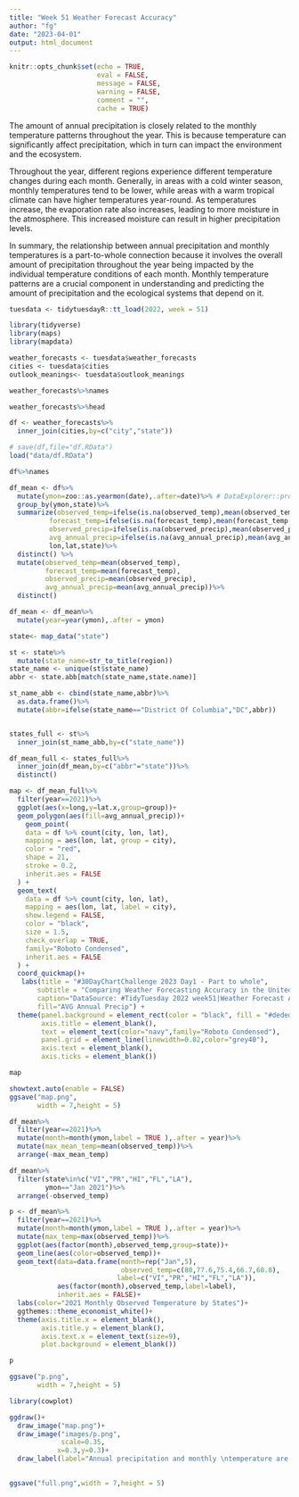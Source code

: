 ```yaml
---
title: "Week 51 Weather Forecast Accuracy"
author: "fg"
date: "2023-04-01"
output: html_document
---
```


```r
knitr::opts_chunk$set(echo = TRUE,
                      eval = FALSE,
                      message = FALSE,
                      warning = FALSE,
                      comment = "",
                      cache = TRUE)
```

The amount of annual precipitation is closely related to the monthly temperature patterns throughout the year. This is because temperature can significantly affect precipitation, which in turn can impact the environment and the ecosystem.

Throughout the year, different regions experience different temperature changes during each month. Generally, in areas with a cold winter season, monthly temperatures tend to be lower, while areas with a warm tropical climate can have higher temperatures year-round. As temperatures increase, the evaporation rate also increases, leading to more moisture in the atmosphere. This increased moisture can result in higher precipitation levels.

In summary, the relationship between annual precipitation and monthly temperatures is a part-to-whole connection because it involves the overall amount of precipitation throughout the year being impacted by the individual temperature conditions of each month. Monthly temperature patterns are a crucial component in understanding and predicting the amount of precipitation and the ecological systems that depend on it.

```r
tuesdata <- tidytuesdayR::tt_load(2022, week = 51)
```

```r
library(tidyverse)
library(maps)
library(mapdata)
```

```r
weather_forecasts <- tuesdata$weather_forecasts
cities <- tuesdata$cities
outlook_meanings<- tuesdata$outlook_meanings
```

```r
weather_forecasts%>%names
```

```r
weather_forecasts%>%head
```

```r
df <- weather_forecasts%>%
  inner_join(cities,by=c("city","state"))
```

```r
# save(df,file="df.RData")
load("data/df.RData")

df%>%names
```

```r
df_mean <- df%>%
  mutate(ymon=zoo::as.yearmon(date),.after=date)%>% # DataExplorer::profile_missing()
  group_by(ymon,state)%>%
  summarize(observed_temp=ifelse(is.na(observed_temp),mean(observed_temp,na.rm = TRUE),observed_temp),
          forecast_temp=ifelse(is.na(forecast_temp),mean(forecast_temp,na.rm = TRUE),forecast_temp),
          observed_precip=ifelse(is.na(observed_precip),mean(observed_precip,na.rm = TRUE),observed_precip),
          avg_annual_precip=ifelse(is.na(avg_annual_precip),mean(avg_annual_precip,na.rm = TRUE),avg_annual_precip),
          lon,lat,state)%>%
  distinct() %>%
  mutate(observed_temp=mean(observed_temp),
         forecast_temp=mean(forecast_temp),
         observed_precip=mean(observed_precip),
         avg_annual_precip=mean(avg_annual_precip))%>%
  distinct() 

df_mean <- df_mean%>%
  mutate(year=year(ymon),.after = ymon)
```

```r
state<- map_data("state")

st <- state%>%
  mutate(state_name=str_to_title(region))
state_name <- unique(st$state_name)
abbr <- state.abb[match(state_name,state.name)]

st_name_abb <- cbind(state_name,abbr)%>%
  as.data.frame()%>%
  mutate(abbr=ifelse(state_name=="District Of Columbia","DC",abbr))


states_full <- st%>%
  inner_join(st_name_abb,by=c("state_name"))
```

```r
df_mean_full <- states_full%>%
  inner_join(df_mean,by=c("abbr"="state"))%>%
  distinct()
```

```r
map <- df_mean_full%>%
  filter(year==2021)%>%
  ggplot(aes(x=long,y=lat.x,group=group))+
  geom_polygon(aes(fill=avg_annual_precip))+
    geom_point(
    data = df %>% count(city, lon, lat),
    mapping = aes(lon, lat, group = city),
    color = "red",
    shape = 21,
    stroke = 0.2,
    inherit.aes = FALSE
  ) +
  geom_text(
    data = df %>% count(city, lon, lat),
    mapping = aes(lon, lat, label = city),
    show.legend = FALSE,
    color = "black",
    size = 1.5,
    check_overlap = TRUE,
    family="Roboto Condensed",
    inherit.aes = FALSE
  ) +
  coord_quickmap()+
   labs(title = "#30DayChartChallenge 2023 Day1 - Part to whole",
       subtitle = "Comparing Weather Forecasting Accuracy in the United States",
       caption="DataSource: #TidyTuesday 2022 week51|Weather Forecast Accuracy\nDataViz: Federica Gazzelloni #30DayChartChallenge 2023 Day1",
       fill="AVG Annual Precip") +
  theme(panel.background = element_rect(color = "black", fill = "#dedede"),
        axis.title = element_blank(),
        text = element_text(color="navy",family="Roboto Condensed"),
        panel.grid = element_line(linewidth=0.02,color="grey40"),
        axis.text = element_blank(),
        axis.ticks = element_blank())

map
```

```r
showtext.auto(enable = FALSE)
ggsave("map.png",
       width = 7,height = 5)
```

```r
df_mean%>%
  filter(year==2021)%>%
  mutate(month=month(ymon,label = TRUE ),.after = year)%>%
  mutate(max_mean_temp=mean(observed_temp))%>%
  arrange(-max_mean_temp)
```

```r
df_mean%>%
  filter(state%in%c("VI","PR","HI","FL","LA"),
         ymon=="Jan 2021")%>%
  arrange(-observed_temp)
```

```r
p <- df_mean%>%
  filter(year==2021)%>%
  mutate(month=month(ymon,label = TRUE ),.after = year)%>%
  mutate(max_temp=max(observed_temp))%>%
  ggplot(aes(factor(month),observed_temp,group=state))+
  geom_line(aes(color=observed_temp))+
  geom_text(data=data.frame(month=rep("Jan",5),
                            observed_temp=c(80,77.6,75.4,66.7,60.8),
                           label=c("VI","PR","HI","FL","LA")),
            aes(factor(month),observed_temp,label=label),
            inherit.aes = FALSE)+
  labs(color="2021 Monthly Observed Temperature by States")+
  ggthemes::theme_economist_white()+
  theme(axis.title.x = element_blank(),
        axis.title.y = element_blank(),
        axis.text.x = element_text(size=9),
        plot.background = element_blank())

p
```

```r
ggsave("p.png",
       width = 7,height = 5)
```



```r
library(cowplot)

ggdraw()+
  draw_image("map.png")+
  draw_image("images/p.png",
             scale=0.35,
            x=0.3,y=0.3)+
  draw_label(label="Annual precipitation and monthly \ntemperature are parts of the climate system. Higher annual \nprecipitation tends to result in lower monthly temperatures \nas more water in the air can lead to increased cloud cover \nand less sunlight reaching the ground. Conversely, lower \nannual precipitation usually means higher monthly \ntemperatures as there is less water in the air to absorb and \nreflect sunlight.",x=0.15,y=.55,size=5,fontfamily = "Roboto Condensed")
  
```

```r
ggsave("full.png",width = 7,height = 5)
```
